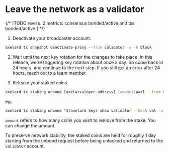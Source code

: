 # Leave the network as a validator

{/* [TODO revise. 2 metrics: consensus bonded/active and tss bonded/active.] */}

1. Deactivate your broadcaster account.

```bash
axelard tx snapshot deactivate-proxy --from validator -y -b block
```

2. Wait until the next key rotation for the changes to take place. In this release, we're triggering key rotation about once a day. So come back in 24 hours, and continue to the next step. If you still get an error after 24 hours, reach out to a team member.

3. Release your staked coins.

```bash
axelard tx staking unbond [axelarvaloper address] [amount]uaxl --from validator -y -b block
```

eg:

```bash
axelard tx staking unbond "$(axelard keys show validator --bech val -a)" 100000000uaxl --from validator -y -b block
```

`amount` refers to how many coins you wish to remove from the stake. You can change the amount.

To preserve network stability, the staked coins are held for roughly 1 day starting from the unbond request before being unlocked and returned to the `validator` account.
